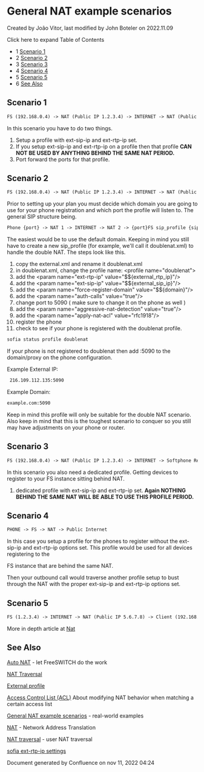 
# General NAT example scenarios 

 Created by  João Vitor, last modified by  John Boteler on 2022.11.09

Click here to expand Table of Contents

* 1 [Scenario 1](#-freeswitch--general-nat-example-scenarios-)
* 2 [Scenario 2](#-freeswitch--general-nat-example-scenarios-)
* 3 [Scenario 3](#-freeswitch--general-nat-example-scenarios-)
* 4 [Scenario 4](#-freeswitch--general-nat-example-scenarios-)
* 5 [Scenario 5](#-freeswitch--general-nat-example-scenarios-)
* 6 [See Also](#-freeswitch--general-nat-example-scenarios-)

## Scenario 1

```xml
FS (192.168.0.4) -> NAT (Public IP 1.2.3.4) -> INTERNET -> NAT (Public IP 5.6.7.8) -> FS (192.168.0.5)
```

In this scenario you have to do two things.

1. Setup a profile with ext-sip-ip and ext-rtp-ip set.
2. If you setup ext-sip-ip and ext-rtp-ip on a profile then that profile **CAN NOT BE USED BY ANYTHING BEHIND THE SAME NAT PERIOD.**
3. Port forward the ports for that profile.

## Scenario 2

```xml
FS (192.168.0.4) -> NAT (Public IP 1.2.3.4) -> INTERNET -> NAT (Public IP 5.6.7.8) -> PHONE (192.168.1.100)
```

Prior to setting up your plan you must decide which domain you are going to use for your phone registration and which port the profile will listen to. The general SIP structure being.

```xml
Phone {port} -> NAT 1 -> INTERNET -> NAT 2 -> {port}FS sip_profile {sip_profile domain} -> REGISTER {sip_profile domain} or Dialplan {sip_profile domain}
```

The easiest would be to use the default domain. Keeping in mind you still have to create a new sip_profile (for example, we'll call it doublenat.xml) to handle the double NAT. The steps look like this.

1. copy the external.xml and rename it doublenat.xml
2. in doublenat.xml, change the profile name: &lt;profile name="doublenat">
3. add the &lt;param name="ext-rtp-ip" value="$${external\_rtp\_ip}"/>
4. add the &lt;param name="ext-sip-ip" value="$${external\_sip\_ip}"/>
5. add the &lt;param name="force-register-domain" value="$${domain}"/>
6. add the &lt;param name="auth-calls" value="true"/>
7. change port to 5090 ( make sure to change it on the phone as well )
8. add the &lt;param name="aggressive-nat-detection" value="true"/>
9. add the &lt;param name="apply-nat-acl" value="rfc1918"/>
10. register the phone
11. check to see if your phone is registered with the doublenat profile.

  
```xml
sofia status profile doublenat
```

  
If your phone is not registered to doublenat then add :5090 to the domain/proxy on the phone configuration.

Example External IP:

```xml
 216.109.112.135:5090
```

  
Example Domain:

```xml
example.com:5090
```

Keep in mind this profile will only be suitable for the double NAT scenario. Also keep in mind that this is the toughest scenario to conquer so you still may have adjustments on your phone or router.

## Scenario 3

```xml
FS (192.168.0.4) -> NAT (Public IP 1.2.3.4) -> INTERNET -> Softphone Registering to FS
```

In this scenario you also need a dedicated profile. Getting devices to register to your FS instance sitting behind NAT.

1. dedicated profile with ext-sip-ip and ext-rtp-ip set. **Again NOTHING BEHIND THE SAME NAT WILL BE ABLE TO USE THIS PROFILE PERIOD.**

## Scenario 4

```xml
PHONE -> FS -> NAT -> Public Internet
```

In this case you setup a profile for the phones to register without the ext-sip-ip and ext-rtp-ip options set. This profile would be used for all devices registering to the

FS instance that are behind the same NAT.

  
Then your outbound call would traverse another profile setup to bust through the NAT with the proper ext-sip-ip and ext-rtp-ip options set.

## Scenario 5

```xml
FS (1.2.3.4) -> INTERNET -> NAT (Public IP 5.6.7.8) -> Client (192.168.0.5)
```

More in depth article at [Nat](./NAT_6587473.mdx#about)

## See Also  

[Auto NAT](./Auto-Nat_6587487.mdx#about) \- let FreeSWITCH do the work

[NAT Traversal](./NAT-Traversal_3375417.mdx#about)

[External profile](../Configuration/Sofia-SIP-Stack/External-Profile_13173235.mdx#about)

[Access Control List (ACL)](./General-NAT-example-scenarios_13173280.mdx#scenario-1) About modifying NAT behavior when matching a certain access list

[General NAT example scenarios](./General-NAT-example-scenarios_13173280.mdx#scenario-1) \- real-world examples

[NAT](./NAT_6587473.mdx#about) \- Network Address Translation

[NAT traversal](./NAT-Traversal_3375417.mdx#about) \- user NAT traversal

[sofia ext-rtp-ip settings](https://freeswitch.org/confluence/display/~boteman/sofia.conf.xml#sofia.conf.xml-Settings)
  
  
Document generated by Confluence on nov 11, 2022 04:24

